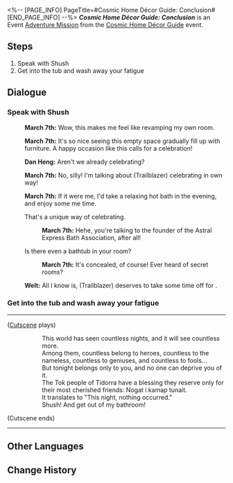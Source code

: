 <%-- [PAGE_INFO]
PageTitle=#Cosmic Home Décor Guide: Conclusion#
[END_PAGE_INFO] --%>
{{Stub|Dialogue.}}
{{Mission Infobox
|id            = 8027119
|title         = 
|image         = {{subst:void|<!--$UPLOAD:<<SpriteOutput/Chronicle/8027119_f.png>-<Mission Cosmic Home Décor Guide Conclusion Stelle.png>-<Fate's Atlas Images>>-->}}{{subst:void|<!--$UPLOAD:<<SpriteOutput/Chronicle/8027119_m.png>-<Mission Cosmic Home Décor Guide Conclusion Caelus.png>-<Fate's Atlas Images>>-->}}
<gallery>
Mission Cosmic Home Décor Guide Conclusion Stelle.png|Stelle
Mission Cosmic Home Décor Guide Conclusion Caelus.png|Caelus
</gallery>
|type          = Adventure
|event_name    = Cosmic Home Décor Guide
|chapter       = Cosmic Home Décor Guide
|requirements  = [[Adventure Mission]] ''[[Cosmic Home Décor Guide: Building Practice]]'' completed
|summary       = Ultimately, what is "home?"<br />For an insect, it's a warm burrow underground; for a beast, a quiet cave in the woods.<br />For a lazy bird, it's a makeshift nest on a branch; for a hardworking human, a small house burdened by a mortgage.<br />The definitions of "home" are numerous and varied. Yet perhaps the answer is simple, as the old saying goes&mdash;<br />"Home is where the soul finds peace."
|characters    = "Shush"; Dan Heng; March 7th; Trailblazer; Welt
|startLocation = [[Astral Express]] - [[Party Car]]
|world         = Astral Express
|area          = Party Car
|prev          = Cosmic Home Décor Guide: Building Practice
|next          = 
|rewards       = Credit*5,000
}}
'''''Cosmic Home Décor Guide: Conclusion''''' is an Event [[Adventure Mission]] from the [[Cosmic Home Décor Guide]] event.

==Steps==
# Speak with Shush
# Get into the tub and wash away your fatigue

<!--
==Gameplay Notes==

--><!--
==Trial Character==

-->
==Dialogue==
{{Stub Dialogue}}
===Speak with Shush{{subst:void|<!--802711901-->}}===
{{Mission Description|type=adventure|location=Party Car|You finally have a spacious and cozy room. Take a warm, relaxing bath, and give this round of labor a ceremonious ending!}}
{{Dialogue Start}}
:{{A|VO sideX paidui mar7th 158.ogg}} '''March 7th:''' Wow, this makes me feel like revamping my own room.
:{{A|VO sideX paidui mar7th 159.ogg}} '''March 7th:''' It's so nice seeing this empty space gradually fill up with furniture. A happy occasion like this calls for a celebration!
:{{A|VO sideX paidui danheng 111.ogg}} '''Dan Heng:''' Aren't we already celebrating?
:{{A|VO sideX paidui mar7th 160 m.ogg}} {{A|VO sideX paidui mar7th 160 f.ogg}} '''March 7th:''' No, silly! I'm talking about (Trailblazer) celebrating in {{MC|m=his|f=her}} own way!
:{{A|VO sideX paidui mar7th 161.ogg}} '''March 7th:''' If it were me, I'd take a relaxing hot bath in the evening, and enjoy some me time.
:{{DIcon|Arrow}} That's a unique way of celebrating.
::{{A|VO sideX paidui mar7th 162.ogg}} '''March 7th:''' Hehe, you're talking to the founder of the Astral Express Bath Association, after all!
:{{DIcon|Arrow}} Is there even a bathtub in your room?
::{{A|VO sideX paidui mar7th 163.ogg}} '''March 7th:''' It's concealed, of course! Ever heard of secret rooms?
:{{A|VO sideX paidui welt 112 m.ogg}} {{A|VO sideX paidui welt 112 f.ogg}} '''Welt:''' All I know is, (Trailblazer) deserves to take some time off for {{MC|m=himself|f=herself}}.
:{{tx}}
{{Dialogue End}}

===Get into the tub and wash away your fatigue{{subst:void|<!--802711902-->}}===
{{Dialogue Start}}
----
;([[#Gallery|Cutscene]] plays)
::This world has seen countless nights, and it will see countless more.
::Among them, countless belong to heroes, countless to the nameless, countless to geniuses, and countless to fools...
::But tonight belongs only to you, and no one can deprive you of it.
::The Tok people of Tidorra have a blessing they reserve only for their most cherished friends: Nogat i kamap tunait.
::It translates to "This night, nothing occurred."
::Shush! And get out of my bathroom!
;(Cutscene ends)
----
{{Dialogue End}}

==Other Languages==
{{Other Languages
|en   = Cosmic Home Décor Guide: Conclusion
|zhs  = 宇宙家装指南：尾声
|zht  = 宇宙家裝指南：尾聲
|ja   = コズミック・ハウジングガイド：後付け
|ko   = 우주 인테리어 가이드: 결말
|es   = Guía de decoración galáctica: final
|fr   = Guide de décoration cosmique&nbsp;: Conclusion
|ru   = Идеи декора для космического дома: Эпилог
|th   = คู่มือแต่งบ้านแห่งจักรวาล: ตอนจบ
|vi   = Hướng Dẫn Trang Trí Nhà Vũ Trụ: Vĩ Thanh
|de   = Leitfaden für galaktisches Heimdekor: Zusammenfassung
|id   = Panduan Dekorasi Rumah Alam Semesta: Akhir
|pt   = Guia de Decoração Cósmica: Conclusão
}}

==Change History==
{{Change History|2.7}}
